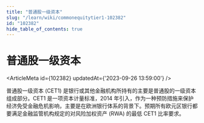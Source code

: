 ```yaml
---
title: "普通股一级资本"
slug: "/learn/wiki/commonequitytier1-102382"
id: "102382"
hide_table_of_contents: true
---
```



# 普通股一级资本

<ArticleMeta id={102382} updatedAt={'2023-09-26 13:59:00'} />
<div className='border-solid border-b border-t-0 my-4 border-[var(--ifm-color-gray-300)]' />

普通股一级资本 (CET1) 是银行或其他金融机构所持有的主要是普通股的一级资本组成部分。CET1 是一项资本计量标准，2014 年引入，作为一种预防措施来保护经济免受金融危机影响，主要是在欧洲银行体系的背景下。预期所有欧元区银行都要满足金融监管机构规定的对风险加权资产 (RWA) 的最低 CET1 比率要求。
